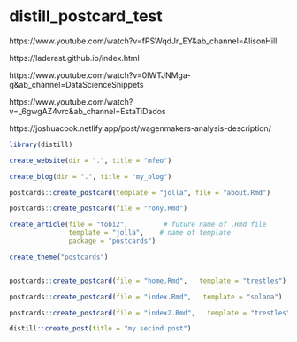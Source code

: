 # distill_postcard_test

https://www.youtube.com/watch?v=fPSWqdJr_EY&ab_channel=AlisonHill

https://laderast.github.io/index.html

https://www.youtube.com/watch?v=0IWTJNMga-g&ab_channel=DataScienceSnippets

https://www.youtube.com/watch?v=_6gwgAZ4vrc&ab_channel=EstaTiDados

https://joshuacook.netlify.app/post/wagenmakers-analysis-description/


```r
library(distill)

create_website(dir = ".", title = "mfeo")

create_blog(dir = ".", title = "my_blog")

postcards::create_postcard(template = "jolla", file = "about.Rmd")

postcards::create_postcard(file = "rony.Rmd")

create_article(file = "tobi2",         # future name of .Rmd file
               template = "jolla",    # name of template
               package = "postcards") 

create_theme("postcards")               


postcards::create_postcard(file = "home.Rmd",   template = "trestles")

postcards::create_postcard(file = "index.Rmd",   template = "solana")

postcards::create_postcard(file = "index2.Rmd",   template = "trestles")

distill::create_post(title = "my secind post")
```

